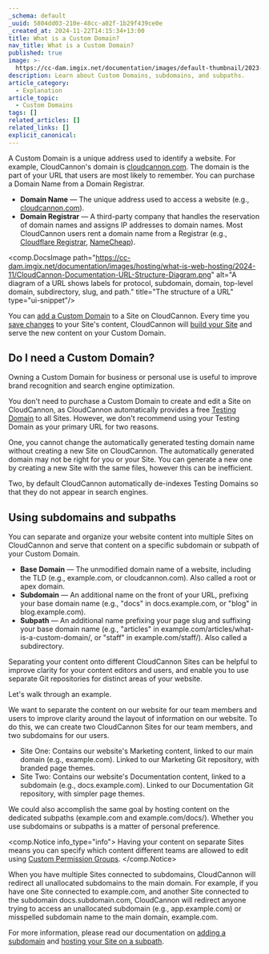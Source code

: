 ```yaml
---
_schema: default
_uuid: 5804dd03-210e-48cc-a02f-1b29f439ce0e
_created_at: 2024-11-22T14:15:34+13:00
title: What is a Custom Domain?
nav_title: What is a Custom Domain?
published: true
image: >-
  https://cc-dam.imgix.net/documentation/images/default-thumbnail/2023-Q4/CloudCannon-Documentation-Thumbnail.png
description: Learn about Custom Domains, subdomains, and subpaths.
article_category:
  - Explanation
article_topic:
  - Custom Domains
tags: []
related_articles: []
related_links: []
explicit_canonical:
---
```

A Custom Domain is a unique address used to identify a website. For example, CloudCannon's domain is [cloudcannon.com](https://cloudcannon.com/). The domain is the part of your URL that users are most likely to remember. You can purchase a Domain Name from a Domain Registrar.

* **Domain Name** — The unique address used to access a website (e.g., [cloudcannon.com](https://cloudcannon.com/)).
* **Domain Registrar** — A third-party company that handles the reservation of domain names and assigns IP addresses to domain names. Most CloudCannon users rent a domain name from a Registrar (e.g., <a href="https://www.cloudflare.com/en-gb/products/registrar/" target="_blank" rel="noopener">Cloudflare Registrar</a>, <a href="https://www.namecheap.com/" target="_blank" rel="noopener">NameCheap</a>).

<comp.DocsImage path="https://cc-dam.imgix.net/documentation/images/hosting/what-is-web-hosting/2024-11/CloudCannon-Documentation-URL-Structure-Diagram.png" alt="A diagram of a URL shows labels for protocol, subdomain, domain, top-level domain, subdirectory, slug, and path." title="The structure of a URL" type="ui-snippet"/>

You can [add a Custom Domain](/documentation/articles/add-a-custom-domain/) to a Site on CloudCannon. Every time you [save changes](/documentation/articles/save-your-changes/) to your Site's content, CloudCannon will [build your Site](/documentation/articles/what-is-a-site-build/) and serve the new content on your Custom Domain.

## Do I need a Custom Domain?

Owning a Custom Domain for business or personal use is useful to improve brand recognition and search engine optimization.

You don't need to purchase a Custom Domain to create and edit a Site on CloudCannon, as CloudCannon automatically provides a free [Testing Domain](/documentation/articles/testing-domain/) to all Sites. However, we don't recommend using your Testing Domain as your primary URL for two reasons.

One, you cannot change the automatically generated testing domain name without creating a new Site on CloudCannon. The automatically generated domain may not be right for you or your Site. You can generate a new one by creating a new Site with the same files, however this can be inefficient.

Two, by default CloudCannon automatically de-indexes Testing Domains so that they do not appear in search engines.

## Using subdomains and subpaths

You can separate and organize your website content into multiple Sites on CloudCannon and serve that content on a specific subdomain or subpath of your Custom Domain.

* **Base Domain** — The unmodified domain name of a website, including the TLD (e.g., example.com, or cloudcannon.com). Also called a root or apex domain.
* **Subdomain** — An additional name on the front of your URL, prefixing your base domain name (e.g., "docs" in docs.example.com, or "blog" in blog.example.com).
* **Subpath** — An additional name prefixing your page slug and suffixing your base domain name (e.g., "articles" in example.com/articles/what-is-a-custom-domain/, or "staff" in example.com/staff/). Also called a subdirectory.

Separating your content onto different CloudCannon Sites can be helpful to improve clarity for your content editors and users, and enable you to use separate Git repositories for distinct areas of your website.

Let's walk through an example.

We want to separate the content on our website for our team members and users to improve clarity around the layout of information on our website. To do this, we can create two CloudCannon Sites for our team members, and two subdomains for our users.

* Site One: Contains our website's Marketing content, linked to our main domain (e.g., example.com). Linked to our Marketing Git repository, with branded page themes.
* Site Two: Contains our website's Documentation content, linked to a subdomain (e.g., docs.example.com). Linked to our Documentation Git repository, with simpler page themes.

We could also accomplish the same goal by hosting content on the dedicated subpaths (example.com and example.com/docs/). Whether you use subdomains or subpaths is a matter of personal preference.

<comp.Notice info_type="info">
  Having your content on separate Sites means you can specify which content different teams are allowed to edit using [Custom Permission Groups](/documentation/articles/what-are-custom-permission-groups/).
</comp.Notice>

When you have multiple Sites connected to subdomains, CloudCannon will redirect all unallocated subdomains to the main domain. For example, if you have one Site connected to example.com, and another Site connected to the subdomain docs.subdomain.com, CloudCannon will redirect anyone trying to access an unallocated subdomain (e.g., app.example.com) or misspelled subdomain name to the main domain, example.com.

For more information, please read our documentation on [adding a subdomain](/documentation/articles/add-a-custom-domain/#add-a-subdomain) and [hosting your Site on a subpath](/documentation/articles/host-your-site-on-a-subpath/).
